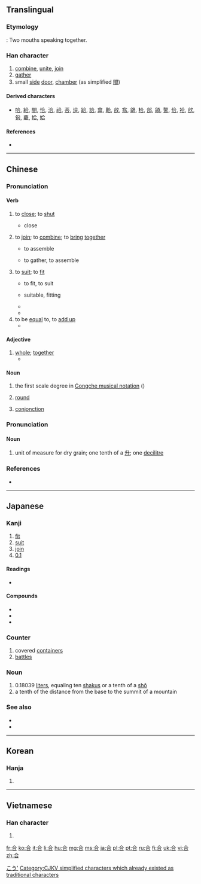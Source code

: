 {{also|閤|슴}}
==Translingual==
{{stroke order}}

===Etymology===
{{Han compound|亼|口|t2=mouth|ls=ic}} : Two mouths speaking together.

===Han character===
{{Han char|rn=30|rad=口|as=03|sn=6|four=8060<sub>1</sub>|canj=人一口 (OMR)|ids=⿱[[亼]][[口]]}}

# [[combine]], [[unite]], [[join]]
# [[gather]]
# small [[side]] [[door]], [[chamber]] (as simplified [[閤]])

====Derived characters====
* [[哈]], [[給]], [[閤]], [[恰]], [[洽]], [[祫]], [[荅]], [[䢔]], [[跲]], [[詥]], [[弇]], [[鞈]], [[㪉]], [[翕]], [[鴿]], [[㭘]], [[郃]], [[頜]], [[䶀]], [[佮]], [[袷]], [[欱]], [[匌]], [[龕]], [[拾]], [[姶]]

====References====
* {{Han ref|kx=0174.240|dkj=03287|dj=0387.170|hdz=10581.010|uh=5408|ud=21512|bh=A658|bd=42584}}

----

==Chinese==
{{zh-hanzi-box|合|合/[[閤]]}}

===Pronunciation===
{{zh-pron
|m=hé
|c=hap6
|h=pfs=ha̍p/kap
|mc=y
|oc=y
|ma=
|cat=v,a
}}

====Verb====
{{zh-verb|ts}}

# to [[close]]; to [[shut]]
#* {{zh-l|合上}} close
# to [[join]]; to [[combine]]; to [[bring]] [[together]]
#* {{zh-l|组合/組合|zǔhé}} to  assemble
#* {{zh-l|集合|jíhé}} to gather, to assemble
# to [[suit]]; to [[fit]]
#* {{zh-l|适合/適合|shìhé}} to fit, to suit
#* {{zh-l|合适/合適|héshì}} suitable, fitting
#* {{zh-usex|魚 和 紅酒 不合。|Fish and red wine don't go well together.|link=y}}
#* {{zh-usex|那 个 店 里 没 有 '''合''' 我 尺寸 的 帽子。|There are no hats in that store that '''fit''' me.|link=y}}
# to be [[equal]] to, to [[add up]]
#* {{zh-usex|一 公顷 '''合''' 十五 市亩。|A hectare is '''equal''' to 15 mu.|link=y}}
 
====Adjective====
{{zh-adj|ts}}

# [[whole]]; [[together]]
#* {{zh-usex|这 张 卡片 是 我们 全家 '''合''' 送 的。祝 您 母亲节 快乐{lè}。|This card comes from the '''whole''' family. Happy Mother's Day.|link=y}} 

====Noun====
{{zh-noun}}

# the first scale degree in [[w:Gongche_notation|Gongche musical notation]] ({{zh-l|工尺譜/工尺谱}})
# {{context|battle}} [[round]] 
# {{context|astronomy}} [[conjonction]]

===Pronunciation===
{{zh-pron
|m=gě
|c=gap3
|cat=n
}}

====Noun====
{{zh-noun|ts}}

# unit of measure for dry grain; one tenth of a [[升]]; one [[decilitre]]

===References===
* {{cite web
| url = http://www.mdbg.net/chindict/chindict.php?page=worddict&wdrst=0&wdqb=合
| title = 合
| work = MDBG English to Chinese dictionary ( Based on CC-CEDICT )
| language = Mandarin/English
| accessdate = 2014-03-17}}

----

==Japanese==

===Kanji===
{{ja-kanji|grade=2|rs=口03}}

# [[fit]]
# [[suit]]
# [[join]]
# [[0.1]]

====Readings====
* {{ja-readings|goon=[[ごう]] (gō), [[がっ]] (gaQ)|kanon=[[こう]] (kō), [[かっ]] (kaQ)|kun=[[あう]] (au), [[あい]] ([[合 い]], ai), [[あわせる]] (awaseru)}}

====Compounds====
* {{term|合憎||[[unfortunately]]|tr=あいにく, ainiku|lang=ja|sc=Jpan}}
* {{term|連合||[[union]], [[alliance]], [[combination]]|tr=れんごう, rengō|lang=ja|sc=Jpan}}
* {{term|総合||synthesis, consolidation|tr=そうごう, sōgō|lang=ja|sc=Jpan}}

===Counter===
{{ja-pos|ごう|counter}} 

# covered [[container]]s
# [[battle]]s

===Noun===
{{ja-noun|ごう}}

# 0.18039 [[liter]]s, equaling ten [[shaku]]s or a tenth of a [[shō]]
# a tenth of the distance from the base to the summit of a mountain

===See also===
* {{l|ja|勺|tr=しゃく, ''shaku''}}
* {{l|ja|升|tr=しょう, ''shō''}} 

[[Category:ja:Units of measure|こう']]

----

==Korean==

===Hanja===
{{ko-hanja|hangeul=[[합]], [[갑]]|rv=hap, gap|mr=hap, kap}}

# {{defn|lang=ko|sort=口03}}

----

==Vietnamese==

===Han character===
{{vi-hantu|[[hiệp]], [[hợp]], [[cáp]], [[cóp]], [[góp]], [[gộp]], [[họp]], [[hạp]]|rs=口03}}

# {{defn|lang=vi|sort=口03}}

[[Category:CJKV simplified characters which already existed as traditional characters]]

[[fr:合]]
[[ko:合]]
[[it:合]]
[[li:合]]
[[hu:合]]
[[mg:合]]
[[ms:合]]
[[ja:合]]
[[pl:合]]
[[pt:合]]
[[ru:合]]
[[fi:合]]
[[uk:合]]
[[vi:合]]
[[zh:合]]